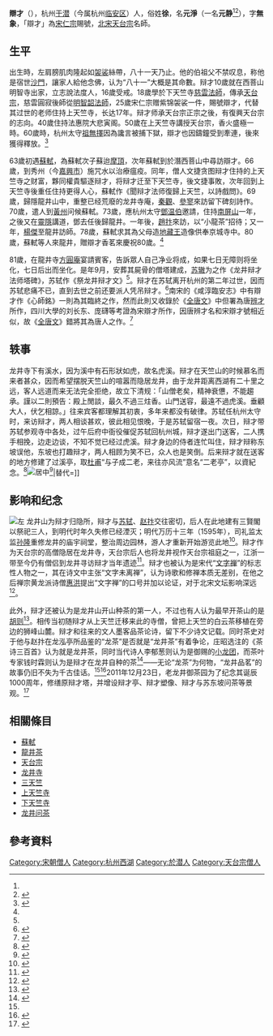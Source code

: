 {{About|宋代天台宗僧人|據傳[[唐朝|唐代]]曾收藏[[王羲之|王羲之]]《[[蘭亭序|蘭亭序]]》招致唐太宗遣[[蕭翼|蕭翼]]騙走該帖的僧人|辨才}}
{{Infobox Buddhist
|姓名=徐元净
|原名=徐元净
|字=無象
|法号=辯才
|出生=宋真宗大中符祥四年
|出生地点=[[杭州_(古代)|杭州]][[於潛縣|於潛縣]]
|圓寂=宋哲宗元祐六年
|圆寂地点=杭州钱塘县龙井山方圆庵
|居住地=[[杭州_(古代)|杭州]]
|国籍=[[宋朝|宋朝]]
|宗派=[[天台宗|天台宗]]
|驻锡于=杭州[[天竺山_(杭州)|天竺山]][[上天竺寺|上天竺寺]]、[[下天竺寺|下天竺寺]]，[[西菩山|西菩山]][[明智寺|明智寺]]，[[吴山_(杭州)|吴山西林]][[法惠院|法惠院]]，[[南屏山|南屏山]][[淨慈寺|淨慈寺]]，[[龍井山|龍井山]][[龍井寺|龍井寺]]，[[灵隐山|灵隐山]][[灵隐寺|灵隐寺]]
|师承=杭州天竺山下天竺寺慈雲法師、明智韻法師
}}
'''辯才'''（{{Bd|1011年|3=1091年}}），杭州[[於潛縣|于潜]]（今属杭州[[临安区|临安区]]）人，俗姓'''徐'''，名'''元淨'''（一名'''元静'''<ref name=":1" /><ref>{{Cite wikisource|title=淮海集·龍井記|author=秦觀|date=宋嘉靖年间|wslanguage=zh|wslink=淮海集 (四庫全書本)/卷38}}</ref>），字'''無象'''，「辯才」為[[宋仁宗|宋仁宗]]賜號，[[北宋|北宋]][[天台宗|天台宗]]名師。

== 生平 ==
出生時，左肩膀肌肉隆起如[[袈裟|袈裟]]絲帶，八十一天乃止。他的伯祖父不禁叹息，称他是宿世[[沙門|沙門]]，讓家人給他念佛，认为“八十一”大概是其命數。辩才10歲就在西菩山明智寺出家，立志說法度人，16歲受戒。18歲學於下天竺寺[[遵式|慈雲法師]]，傳承[[天台宗|天台宗]]，慈雲圓寂後師從[[明智韶法師|明智韶法師]]，25歲宋仁宗赠紫锦袈裟一件，賜號辯才，代替其过世的老师住持上天竺寺，长达17年。辩才师承天台宗正宗之後，有復興天台宗的志向。40歲住持法惠院大悲寅阁。50歲在上天竺寺講授天台宗，香火盛極一時。60歲時，杭州太守[[祖無擇|祖無擇]]因為讒言被捕下獄，辯才也因鑄鐘受到牽連，後來獲得釋放。<ref name=":0">{{Cite journal|title=宋辯才法師年譜|author=胡曉明|url=http://d.wanfangdata.com.cn/periodical/ctzgyjjk200901016|journal=传统中国研究集刊|issue=1|doi=|others=|year=2009|volume=6|page=223-236|pmid=}}</ref>

63歲初遇[[蘇軾|蘇軾]]，為蘇軾次子蘇迨[[摩頂|摩頂]]，次年蘇軾到於潛西菩山中尋訪辯才。66歲，到秀州（今[[嘉興市|嘉興市]]）施咒水以治療瘟疫。同年，僧人文捷贪图辩才住持的上天竺寺之财富，夥同權貴驅逐辩才，将辩才迁至下天竺寺，後文捷事敗，次年回到上天竺寺後重任住持更得人心，蘇軾作《聞辩才法师復歸上天竺，以詩戲問》。69歲，歸隱龍井山中，重整已经荒廢的龙井寺庵，[[秦觀|秦觀]]、[[參寥|參寥]]來訪留下碑刻詩作。70歲，遣人到[[黃州|黃州]]问候蘇軾。73歲，應杭州太守[[鄧温伯|鄧温伯]]邀請，住持[[南屏山|南屏山]]一年，之後又在[[灵隐寺|靈隱]]講道，鄧去任後歸龍井。一年後，[[趙抃|趙抃]]來訪，以“小龍茶”招待；又一年，[[楊傑|楊傑]]至龍井訪師。78歲，蘇軾求其為父母造[[地藏王|地藏王]]造像供奉京城寺中。80歲，蘇軾等人來龍井，贈辯才香茗來慶祝80歲。<ref name=":0" />

81歲，在龍井寺[[方圓庵|方圓庵]]宴請賓客，告訴眾人自己净业将成，如果七日无障则将坐化，七日后出而坐化。是年9月，安葬其屍骨的僧塔建成，[[苏辙|苏辙]]为之作《龙井辩才法师塔碑》，苏轼作《祭龙井辩才文》<ref name=":0" />。辩才在苏轼离开杭州的第二年过世，因而苏轼悲痛不已，直到去世之前还要派人凭吊辩才。<ref>{{Cite news|url=https://zj.zjol.com.cn/red_boat.html?id=100733106|title=听赏西湖楹联（五）三笑曾留遗迹，片时暂息行踪|author=张雅;潘珊|date=|work=浙江新闻|publisher=浙江日报报业集团|accessdate=|language=zh-hans|format=|archive-url=https://web.archive.org/web/20200704045432/https://zj.zjol.com.cn/red_boat.html?id=100733106|archive-date=2020-07-04|dead-url=no}}</ref>南宋的《咸淳臨安志》中有辯才作《心師銘》一則為其臨終之作，然而此則又收錄於《[[全唐文|全唐文]]》中但署為唐[[辨才|辨才]]所作，四川大學的刘长东、庞礴等考證為宋辯才所作，因唐辨才名和宋辯才號相近似，故《[[全唐文|全唐文]]》錯將其為唐人之作。<ref>{{Cite journal|title=《心师铭》撰者考——《全唐文》订误一则|url=http://www.cqvip.com/main/detail.aspx?id=10595878|last=刘长东|last2=庞礴|date=2001|journal=宗教学研究|issue=3|pages=76–80|author=|access-date=2020-07-06|archive-url=https://web.archive.org/web/20200706165459/http://www.cqvip.com/main/detail.aspx?id=10595878|archive-date=2020-07-06|dead-url=no}}</ref>

== 轶事 ==
龙井寺下有溪水，因为溪中有石形狀如虎，故名虎溪。辩才在天竺山的时候慕名而来者甚众，因而希望摆脱天竺山的喧嚣而隐居龙井，由于龙井距离西湖有二十里之远，客人远道而来无法完全拒绝，故立下清规：「山僧老矣，精神衰憊，不能趨承。謹以二則預告：殿上閒談，最久不過三炷香。山門送容，最遠不過虎溪。垂顧大人，伏乞相諒。」往来宾客都理解其初衷，多年来都没有破律。苏轼任杭州太守时，来访辩才，两人相谈甚欢，彼此相见恨晚，于是苏轼留宿一夜。次日，辩才带苏轼参观寺中各处，过午后府中衙役催促苏轼回杭州城，辩才遂出门送客，二人携手相挽，边走边谈，不知不觉已经过虎溪。辩才身边的侍者连忙叫住，辩才辩称东坡误他，东坡也打趣辩才，两人相顾为笑不已，众人也是笑倒。后来辩才就在送客的地方修建了过溪亭，取[[杜甫|杜甫]]“与子成二老，来往亦风流”意名“二老亭”，以資紀念。<ref name=":1">{{Cite wikisource|title=西湖佳話-虎溪笑跡|author=墨浪子|date=清|wslanguage=zh|wslink=西湖佳話/10}}</ref>[[File:次辯才韻詩.jpg|居中]]<ref>{{Cite web|title=宋蘇軾次辯才韻詩|url=http://painting.npm.gov.tw/Painting_Page.aspx?dep=P&PaintingId=981|accessdate=2020-06-03|author=蘇軾|date=北宋哲宗元祐五年十二月十九日|format=|work=宋四家真蹟冊|publisher=國立故宮博物院|language=zh-hant|archive-url=https://web.archive.org/web/20200704131830/http://painting.npm.gov.tw/Painting_Page.aspx?dep=P&PaintingId=981|archive-date=2020-07-04|dead-url=no}}</ref>|替代=]]

== 影响和纪念 ==
[[File:辩才亭.jpg|左]]
龙井山为辩才归隐所，辩才与[[苏轼|苏轼]]、[[趙抃|赵抃]]交往密切，后人在此地建有三賢閣以祭祀三人，到明代时年久失修已经湮灭；明代万历十三年（1595年），司礼监太监[[孙隆_(宦官)|孙隆]]重修龙井的庙宇祠堂，整治周边园林，游人才重新开始游览此地<ref>{{Cite wikisource|title=西湖夢尋-西湖南路-龍井|author=张岱|date=1671年|wslanguage=zh|wslink=西湖夢尋/卷4#龍井}}</ref>。辩才作为天台宗的高僧隐居在龙井寺，天台宗后人也将龙井视作天台宗祖庭之一，江浙一带至今仍有僧侣到龙井寻访辩才当年遗迹<ref name=":2">{{Cite news|url=http://m.ngchina.com.cn/culture/7473.html|title=清明前后，去杭州的龙井村寻找一杯茶的前世今生|author=佐蚂|date=2017-04-05|work=美国国家地理中文版|publisher=|accessdate=|language=|format=|archive-url=https://web.archive.org/web/20200703142448/http://m.ngchina.com.cn/culture/7473.html|archive-date=2020-07-03|dead-url=no}}</ref>。辩才也被认为是宋代“[[文字禅|文字禅]]”的标志性人物之一，其在诗文中主张“文字未离禅”，认为诗歌和修禅本质无差别，在他之后禅宗黄龙派诗僧[[惠洪|惠洪]]提出“文字禅”的口号并加以论证，对于北宋文坛影响深远<ref>{{Cite journal|title=辩才元净与北宋“文字禅”|url=http://www.cqvip.com/QK/97055A/201801/674263526.html|last=张艮|date=2018|journal=赣南师范大学学报|issue=1|volume=39|pages=59–64|author=|access-date=2020-07-03|archive-url=https://web.archive.org/web/20200705075439/http://www.cqvip.com/QK/97055A/201801/674263526.html|archive-date=2020-07-05|dead-url=no}}</ref>。

此外，辩才还被认为是龙井山开山种茶的第一人，不过也有人认为最早开茶山的是[[胡则|胡则]]<ref>{{Cite news|url=https://zj.zjol.com.cn/news.html?id=382710|title=龙井茶鼻祖之争 胡则比辩才早45年|author=|date=2016-07-01|work=浙江新闻|publisher=浙江日报报业集团|accessdate=|language=zh-hans|format=|archive-url=https://web.archive.org/web/20200703161646/https://zj.zjol.com.cn/news.html?id=382710|archive-date=2020-07-03|dead-url=no}}</ref>。相传当初随辩才从上天竺迁移来此的寺僧，曾把上天竺的白云茶移植在旁边的狮峰山麓。辩才和往来的文人墨客品茶论诗，留下不少诗文记载。同时茶史对于他与赵抃在龙泓亭所品鉴的“龙茶”是否就是“龙井茶”有着争论，庄昭选注的《茶诗三百首》认为就是龙井茶，同时当代诗人李郁葱则认为是御赐的[[小龙团|小龙团]]，而茶叶专家钱时霖则认为是辩才在龙井自种的茶<ref>{{Cite journal|title=辩才招待赵抃的是小龙茶|url=http://www.cqvip.com/QK/95991X/201303/45180764.html|last=钱时霖|date=2013|journal=中国茶叶|issue=3|pages=31–32|author=|access-date=2020-07-03|archive-url=https://web.archive.org/web/20200703162753/http://www.cqvip.com/QK/95991X/201303/45180764.html|archive-date=2020-07-03|dead-url=no}}</ref>——无论“龙茶”为何物，“龙井品茗”的故事仍旧不失为千古佳话。<ref name=":2" /><ref>{{Cite news|url=https://hznews.hangzhou.com.cn/wghz/content/2019-05/07/content_7189382.htm|title=龙泓亭上点龙茶：这“龙茶”是“龙井茶”吗|author=李郁葱|date=2019-05-07|work=杭州茶趣|publisher=杭州文史研究会|accessdate=|language=zh-hans|format=|via=杭州网|archive-url=https://web.archive.org/web/20190507103409/http://hznews.hangzhou.com.cn/wghz/content/2019-05/07/content_7189382.htm|archive-date=2019-05-07|dead-url=no}}</ref>2011年12月23日，老龙井御茶园为了纪念其诞辰1000周年，修缮原辩才塔，并增设辩才亭、辩才塑像、辩才与苏东坡问茶等景观。<ref>{{Cite news|url=http://zjnews.zjol.com.cn/05zjnews/system/2011/12/23/018097074.shtml|title=纪念辩才法师诞辰1000周年 老龙井重修辩才塔|author=杨晓政|date=2011-12-23|work=钱江晚报|publisher=浙江日报报业集团|accessdate=|language=zh-hans|format=|via=浙江在线新闻网站|archive-url=https://web.archive.org/web/20200703122659/http://zjnews.zjol.com.cn/05zjnews/system/2011/12/23/018097074.shtml|archive-date=2020-07-03|dead-url=no}}</ref>

== 相關條目 ==
{{Wikisourceshas|跋太虛辯才廬山題名|跋舊與辯才書|辯才大師真贊|寄龍井辯才法三絕|書辯才次韻參寥詩|與大覺禪師璉公二首（杭州）（之一）|心師銘}}
* [[蘇軾|蘇軾]]
* [[龍井茶|龍井茶]]
* [[天台宗|天台宗]]
* [[龙井寺_(杭州)|龙井寺]]
* [[三天竺|三天竺]]
* [[上天竺寺|上天竺寺]]
* [[下天竺寺|下天竺寺]]
* [[龙井问茶|龙井问茶]]

== 參考資料 ==
{{Reflist|30em}}
{{西湖十六遗迹}}
[[Category:宋朝僧人|Category:宋朝僧人]]
[[Category:杭州西湖|Category:杭州西湖]]
[[Category:於潜人|Category:於潜人]]
[[Category:天台宗僧人|Category:天台宗僧人]]